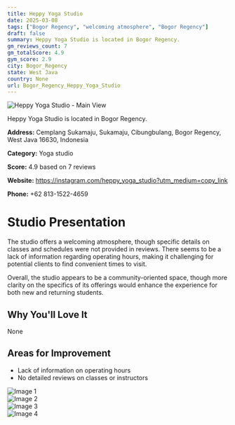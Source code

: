 ```yaml
---
title: Heppy Yoga Studio
date: 2025-03-08
tags: ["Bogor Regency", "welcoming atmosphere", "Bogor Regency"]  
draft: false
summary: Heppy Yoga Studio is located in Bogor Regency.
gm_reviews_count: 7
gm_totalScore: 4.9
gym_score: 2.9
city: Bogor_Regency
state: West Java
country: None
url: Bogor_Regency_Heppy_Yoga_Studio
---
```


<div className="aspect-[16/9] relative my-8">
  <img 
    src="https://lh5.googleusercontent.com/p/AF1QipOxrhRSWUCKs7rAb-xODU9FaKR2G_OjNzZyxhiZ=w1920-h1080-k-no"
    alt="Heppy Yoga Studio - Main View"
    className="object-cover absolute inset-0 w-full h-full rounded-lg"
  />
</div>

Heppy Yoga Studio is located in Bogor Regency.

**Address:** Cemplang Sukamaju, Sukamaju, Cibungbulang, Bogor Regency, West Java 16630, Indonesia

**Category:** Yoga studio

**Score:** 4.9 based on 7 reviews

**Website:** https://instagram.com/heppy_yoga_studio?utm_medium=copy_link

**Phone:** +62 813-1522-4659

# Studio Presentation

The studio offers a welcoming atmosphere, though specific details on classes and schedules were not provided in reviews. There seems to be a lack of information regarding operating hours, making it challenging for potential clients to find convenient times to visit.

Overall, the studio appears to be a community-oriented space, though more clarity on the specifics of its offerings would enhance the experience for both new and returning students.

## Why You'll Love It

None

## Areas for Improvement

- Lack of information on operating hours
- No detailed reviews on classes or instructors

<div className="grid grid-cols-1 xl:grid-cols-2 gap-4 my-8">
<div className="aspect-[4/3] relative"><img src="https://lh5.googleusercontent.com/p/AF1QipPB8QlZAG_tRnZzIA29VCohbS-Ey75kR7ukr2kz=w1920-h1080-k-no" alt="Image 1" className="object-cover absolute inset-0 w-full h-full rounded-lg" /></div>
<div className="aspect-[4/3] relative"><img src="https://lh5.googleusercontent.com/p/AF1QipNGhsz8KEU162811l5CVeC9PS1Yw87ynXbbmEoP=w1920-h1080-k-no" alt="Image 2" className="object-cover absolute inset-0 w-full h-full rounded-lg" /></div>
<div className="aspect-[4/3] relative"><img src="https://lh5.googleusercontent.com/p/AF1QipOheY1_WO4shyiKhu-RvD3c07DQ0JdP-NqebKvs=w1920-h1080-k-no" alt="Image 3" className="object-cover absolute inset-0 w-full h-full rounded-lg" /></div>
<div className="aspect-[4/3] relative"><img src="https://lh5.googleusercontent.com/p/AF1QipMTiSZzs5RJpNve9Dc81MGCNvYO_ztxLtE8hRrY=w1920-h1080-k-no" alt="Image 4" className="object-cover absolute inset-0 w-full h-full rounded-lg" /></div>
</div>